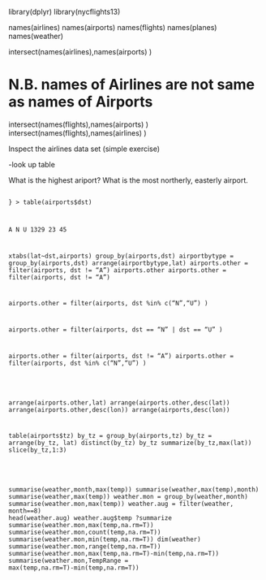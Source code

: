 
library(dplyr)
library(nycflights13)

#############################################

names(airlines)
names(airports) 
names(flights)
names(planes) 
names(weather)

#############################################
intersect(names(airlines),names(airports) )

# N.B. names of Airlines are not same as names of Airports

intersect(names(flights),names(airports) )
intersect(names(flights),names(airlines) )

################################################

Inspect the airlines data set (simple exercise)

 -look up table

##############################################

What is the highest ariport?
What is the most northerly, easterly airport.



<pre><code>}
> table(airports$dst)

   A    N    U 
1329   23   45 

xtabs(lat~dst,airports) 
group_by(airports,dst)
airportbytype = group_by(airports,dst)
arrange(airportbytype,lat)
airports.other = filter(airports, dst != "A")
airports.other
airports.other = filter(airports, dst != "A")

airports.other = filter(airports, dst %in% c("N","U") )

airports.other = filter(airports, dst == "N" | dst == "U" )

airports.other = filter(airports, dst != "A")
airports.other = filter(airports, dst %in% c("N","U") )

######################################

arrange(airports.other,lat)
arrange(airports.other,desc(lat))
arrange(airports.other,desc(lon))
arrange(airports,desc(lon))


table(airports$tz)
by_tz = group_by(airports,tz)
by_tz = arrange(by_tz, lat)
distinct(by_tz)
by_tz
summarize(by_tz,max(lat))
slice(by_tz,1:3)

#############################################

summarise(weather,month,max(temp))
summarise(weather,max(temp),month)
summarise(weather,max(temp))
weather.mon = group_by(weather,month)
summarise(weather.mon,max(temp))
weather.aug = filter(weather, month==8)
head(weather.aug)
weather.aug$temp
?summarize
summarise(weather.mon,max(temp,na.rm=T))
summarise(weather.mon,count(temp,na.rm=T))
summarise(weather.mon,min(temp,na.rm=T))
dim(weather)
summarise(weather.mon,range(temp,na.rm=T))
summarise(weather.mon,max(temp,na.rm=T)-min(temp,na.rm=T))
summarise(weather.mon,TempRange = max(temp,na.rm=T)-min(temp,na.rm=T))



